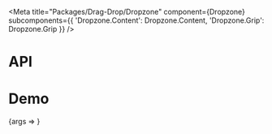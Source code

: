 
<Meta
  title="Packages/Drag-Drop/Dropzone"
  component={Dropzone}
  subcomponents={{
    'Dropzone.Content': Dropzone.Content,
    'Dropzone.Grip': Dropzone.Grip
  }}
/>

# API

<ArgsTable />

# Demo

<Canvas>
  <Story
    name="Dropzone"
    args={{
      messageLabel: 'Message'
    }}
    argTypes={{
      tag: { control: { type: 'text' } },
      messageLabel: {
        name: 'children',
        control: { type: 'text' },
        table: { category: 'Dropzone.Message' }
      }
    }}
  >
    {args => <DropzoneStory {...args} />}
  </Story>
</Canvas>
